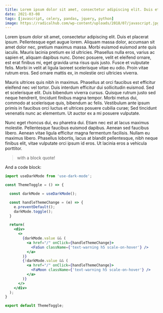 ```yaml
---
title: Lorem ipsum dolor sit amet, consectetur adipiscing elit. Duis et placerat ipsum. Duis et placerat ipsum. 
date: 2021-03-08
tags: [javascript, celery, pandas, jquery, python]
image: https://radicalhub.com/wp-content/uploads/2018/07/javascript.jpg
---
```


Lorem ipsum dolor sit amet, consectetur adipiscing elit. Duis et placerat ipsum. Pellentesque eget augue lorem. 
Aliquam massa dolor, accumsan sit amet dolor nec, pretium maximus massa. Morbi euismod euismod ante quis iaculis. 
Mauris lacinia pretium ex id ultricies. Phasellus nulla eros, varius ac sapien et, aliquam dapibus nunc. Donec 
posuere, velit et eleifend ornare, est erat finibus mi, eget gravida urna risus quis justo. Fusce et vulputate 
felis. Morbi in velit at ligula laoreet scelerisque vitae eu odio. Proin vitae rutrum eros. Sed ornare mattis 
ex, in molestie orci ultricies viverra.

Mauris ultrices quis nibh in maximus. Phasellus at orci faucibus est efficitur eleifend nec vel tortor. Duis 
interdum efficitur dui sollicitudin euismod. Sed et scelerisque elit. Duis bibendum viverra cursus. Quisque 
rutrum justo sed neque hendrerit, tincidunt finibus magna tempor. Morbi metus dui, commodo at scelerisque quis, 
bibendum ac felis. Vestibulum ante ipsum primis in faucibus orci luctus et ultrices posuere cubilia curae; Sed 
tincidunt venenatis nunc ac elementum. Ut auctor ex a mi posuere vulputate.

Nunc eget rhoncus dui, eu pharetra dui. Etiam nec est at lacus maximus molestie. Pellentesque faucibus euismod 
dapibus. Aenean sed faucibus libero. Aenean vitae ligula efficitur magna fermentum facilisis. Nullam eu maximus 
libero. Phasellus lobortis, lacus at blandit pellentesque, nibh neque finibus elit, vitae vulputate orci ipsum id 
eros. Ut lacinia eros a vehicula porttitor. 


> with a block quote!


And a code block:


```jsx
import useDarkMode from 'use-dark-mode';

const ThemeToggle = () => {

  const darkMode = useDarkMode();

  const handleThemeChange = (e) => {
    e.preventDefault();
    darkMode.toggle();
  }

  return(
    <div>
      <>
        {darkMode.value && (
          <a href="/" onClick={handleThemeChange}>
            <FaSun className={'text-warning h5 scale-on-hover'} />
          </a>
        )}
        {!darkMode.value && (
          <a href="/" onClick={handleThemeChange}>
            <FaMoon className={'text-warning h5 scale-on-hover'} />
          </a>
        )}
      </>
    </div>
  );
}

export default ThemeToggle;
```
